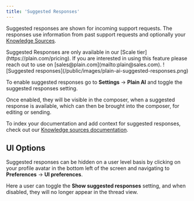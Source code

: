 ```yaml
---
title: 'Suggested Responses'
---
```

Suggested responses are shown for incoming support requests. The responses use information from past support requests and optionally your [Knowledge Sources](/plain-ai/knowledge-sources).

<Info>
  Suggested Responses are only available in our [Scale tier](https://plain.com/pricing). If you are
  interested in using this feature please reach out to use on
  [sales@plain.com](mailto:plain@sales.com).
</Info>


<Frame>![Suggested responses](/public/images/plain-ai-suggested-responses.png)</Frame>

To enable suggested responses go to **Settings** → **Plain AI** and toggle the suggested responses setting.

Once enabled, they will be visible in the composer, when a suggested response is available, which can then be brought into the composer, for editing or sending.


To index your documentation and add context for suggested responses, check out our [Knowledge sources documentation](/plain-ai/knowledge-sources).

## UI Options

Suggested responses can be hidden on a user level basis by clicking on your profile avatar in the bottom left of the screen and navigating to **Preferences** → **UI preferences**.

Here a user can toggle the **Show suggested responses** setting, and when disabled, they will no longer appear in the thread view.